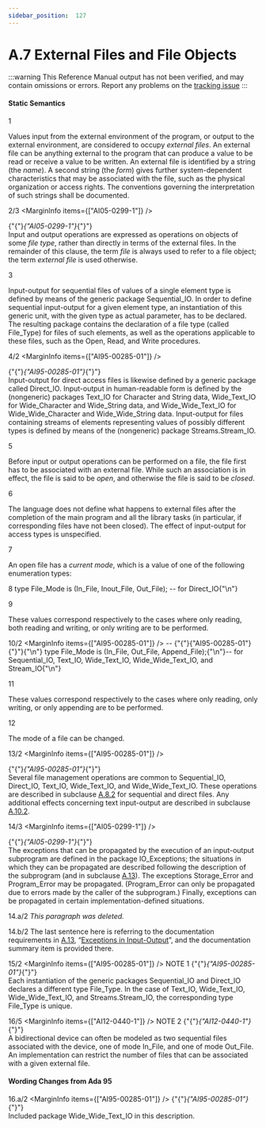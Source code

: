 ```yaml
---
sidebar_position:  127
---
```


# A.7 External Files and File Objects

:::warning
This Reference Manual output has not been verified,
and may contain omissions or errors.
Report any problems on the [tracking issue](https://github.com/ada-lang-io/ada-lang-io/issues/20)
:::



#### Static Semantics

<MarginText>1</MarginText>
<p>Values input from the external environment of the program, or output to the external environment, are considered to occupy <em>external files</em>. An external file can be anything external to the program that can produce a value to be read or receive a value to be written. An external file is identified by a string (the <em>name</em>). A second string (the <em>form</em>) gives further system-dependent characteristics that may be associated with the file, such as the physical organization or access rights. The conventions governing the interpretation of such strings shall be documented.<br /></p>

<MarginText>2/3</MarginText>
<MarginInfo items={["AI05-0299-1"]} />
<p>{"{"}<em>{"AI05-0299-1"}</em>{"}"} <br />Input and output operations are expressed as operations on objects of some <em>file type</em>, rather than directly in terms of the external files. In the remainder of this clause, the term <em>file</em> is always used to refer to a file object; the term <em>external file</em> is used otherwise.<br /></p>

<MarginText>3</MarginText>
<p>Input-output for sequential files of values of a single element type is defined by means of the generic package Sequential_IO. In order to define sequential input-output for a given element type, an instantiation of this generic unit, with the given type as actual parameter, has to be declared. The resulting package contains the declaration of a file type (called File_Type) for files of such elements, as well as the operations applicable to these files, such as the Open, Read, and Write procedures.<br /></p>

<MarginText>4/2</MarginText>
<MarginInfo items={["AI95-00285-01"]} />
<p>{"{"}<em>{"AI95-00285-01"}</em>{"}"} <br />Input-output for direct access files is likewise defined by a generic package called Direct_IO. Input-output in human-readable form is defined by the (nongeneric) packages Text_IO for Character and String data, Wide_Text_IO for Wide_Character and Wide_String data, and Wide_Wide_Text_IO for Wide_Wide_Character and Wide_Wide_String data. Input-output for files containing streams of elements representing values of possibly different types is defined by means of the (nongeneric) package Streams.Stream_IO.<br /></p>

<MarginText>5</MarginText>
<p>Before input or output operations can be performed on a file, the file first has to be associated with an external file. While such an association is in effect, the file is said to be <em>open</em>, and otherwise the file is said to be <em>closed</em>.<br /></p>

<MarginText>6</MarginText>
<p>The language does not define what happens to external files after the completion of the main program and all the library tasks (in particular, if corresponding files have not been closed). The effect of input-output for access types is unspecified.<br /></p>

<MarginText>7</MarginText>
<p>An open file has a <em>current mode</em>, which is a value of one of the following enumeration types: <br /></p>

<MarginText>8</MarginText>
<CodeBlock language="ada">
type File_Mode is (In_File, Inout_File, Out_File);  --  for Direct_IO{"\n"}

</CodeBlock>
<MarginText>9</MarginText>
<p>These values correspond respectively to the cases where only reading, both reading and writing, or only writing are to be performed. <br /></p>

<MarginText>10/2</MarginText>
<MarginInfo items={["AI95-00285-01"]} />
<CodeBlock language="ada">
--  {"{"}{"AI95-00285-01"}{"}"}{"\n"} type File_Mode is (In_File, Out_File, Append_File);{"\n"}--  for Sequential_IO, Text_IO, Wide_Text_IO, Wide_Wide_Text_IO, and Stream_IO{"\n"}

</CodeBlock>
<MarginText>11</MarginText>
<p>These values correspond respectively to the cases where only reading, only writing, or only appending are to be performed.<br /></p>

<MarginText>12</MarginText>
<p>The mode of a file can be changed. <br /></p>

<MarginText>13/2</MarginText>
<MarginInfo items={["AI95-00285-01"]} />
<p>{"{"}<em>{"AI95-00285-01"}</em>{"}"} <br />Several file management operations are common to Sequential_IO, Direct_IO, Text_IO, Wide_Text_IO, and Wide_Wide_Text_IO. These operations are described in subclause <a href="../AA-A/AA-A.8#Subclause_A.8.2">A.8.2</a> for sequential and direct files. Any additional effects concerning text input-output are described in subclause <a href="../AA-A/AA-A.10#Subclause_A.10.2">A.10.2</a>.<br /></p>

<MarginText>14/3</MarginText>
<MarginInfo items={["AI05-0299-1"]} />
<p>{"{"}<em>{"AI05-0299-1"}</em>{"}"} <br />The exceptions that can be propagated by the execution of an input-output subprogram are defined in the package IO_Exceptions; the situations in which they can be propagated are described following the description of the subprogram (and in subclause <a href="../AA-A/AA-A.13">A.13</a>). The exceptions Storage_Error and Program_Error may be propagated. (Program_Error can only be propagated due to errors made by the caller of the subprogram.) Finally, exceptions can be propagated in certain implementation-defined situations. <br /></p>

<MarginText>14.a/2</MarginText>
<Admonition type="aarm" aarm="note" title="Note: ">
<em>This paragraph was deleted.</em><br /></Admonition>

<MarginText>14.b/2</MarginText>
<Admonition type="aarm" aarm="discussion" title="Discussion: ">
<strong></strong>The last sentence here is referring to the documentation requirements in <a href="../AA-A/AA-A.13">A.13</a>, &ldquo;<a href="../AA-A/AA-A.13">Exceptions in Input-Output</a>&rdquo;, and the documentation summary item is provided there. <br /></Admonition>

<MarginText>15/2</MarginText>
<MarginInfo items={["AI95-00285-01"]} />
<Admonition type="aarm" aarm="note" title="Note: ">
NOTE 1   {"{"}<em>{"AI95-00285-01"}</em>{"}"} <br />Each instantiation of the generic packages Sequential_IO and Direct_IO declares a different type File_Type. In the case of Text_IO, Wide_Text_IO, Wide_Wide_Text_IO, and Streams.Stream_IO, the corresponding type File_Type is unique.<br /></Admonition>

<MarginText>16/5</MarginText>
<MarginInfo items={["AI12-0440-1"]} />
<Admonition type="aarm" aarm="note" title="Note: ">
NOTE 2   {"{"}<em>{"AI12-0440-1"}</em>{"}"} <br />A bidirectional device can often be modeled as two sequential files associated with the device, one of mode In_File, and one of mode Out_File. An implementation can  restrict the number of files that can  be associated with a given external file. <br /></Admonition>


#### Wording Changes from Ada 95

<MarginText>16.a/2</MarginText>
<MarginInfo items={["AI95-00285-01"]} />
<Admonition type="aarm" aarm="note" title="Note: ">
{"{"}<em>{"AI95-00285-01"}</em>{"}"} <br />Included package Wide_Wide_Text_IO in this description. <br /></Admonition>

